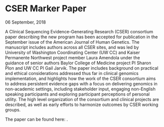 
<BreadcrumbsNews />

# CSER Marker Paper

<Subheader>06 September, 2018</Subheader>

A Clinical Sequencing Evidence-Generating Research (CSER) consortium paper describing the new program has been accepted for publication in the September issue of the American Journal of Human Genetics. The manuscript includes authors across all CSER sites, and was led by University of Washington Coordinating Center (UW CC) and Kaiser Permanente Northwest project member Laura Amendola under the guidance of senior authors Baylor College of Medicine project PI Sharon Plon and UW CC PI Gail Jarvik. The paper includes background on practical and ethical considerations addressed thus far in clinical genomics implementation, and highlights how the work of the CSER consortium aims to address persistent evidence gaps with a focus on delivering genomics in non-academic settings, including stakeholder input, engaging non-English speaking participants and exploring participant perceptions of personal utility. The high level organization of the consortium and clinical projects are described, as well as early efforts to harmonize outcomes by CSER working groups.

The paper can be found here: <Link label="https://www.cell.com/ajhg/fulltext/S0002-9297(18)30273-8" url="https://www.cell.com/ajhg/fulltext/S0002-9297(18)30273-8"/>.
